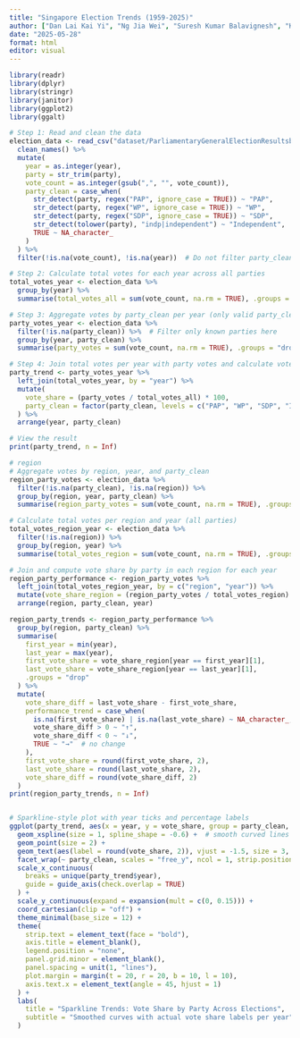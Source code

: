 ```yaml
---
title: "Singapore Election Trends (1959-2025)"
author: ["Dan Lai Kai Yi", "Ng Jia Wei", "Suresh Kumar Balavignesh", "Kumar Devadharshini", "Putri Nadrah Binte Jefreydin", "Tan De Wei"]
date: "2025-05-28"
format: html
editor: visual
---
```


```r
library(readr)
library(dplyr)
library(stringr)
library(janitor)
library(ggplot2)
library(ggalt)

# Step 1: Read and clean the data
election_data <- read_csv("dataset/ParliamentaryGeneralElectionResultsbyCandidateUpdated_with_regions.csv") %>%
  clean_names() %>%
  mutate(
    year = as.integer(year),
    party = str_trim(party),
    vote_count = as.integer(gsub(",", "", vote_count)),
    party_clean = case_when(
      str_detect(party, regex("PAP", ignore_case = TRUE)) ~ "PAP",
      str_detect(party, regex("WP", ignore_case = TRUE)) ~ "WP",
      str_detect(party, regex("SDP", ignore_case = TRUE)) ~ "SDP",
      str_detect(tolower(party), "indp|independent") ~ "Independent",
      TRUE ~ NA_character_
    )
  ) %>%
  filter(!is.na(vote_count), !is.na(year))  # Do not filter party_clean here, keep all parties for total votes

# Step 2: Calculate total votes for each year across all parties
total_votes_year <- election_data %>%
  group_by(year) %>%
  summarise(total_votes_all = sum(vote_count, na.rm = TRUE), .groups = "drop")

# Step 3: Aggregate votes by party_clean per year (only valid party_clean)
party_votes_year <- election_data %>%
  filter(!is.na(party_clean)) %>%  # Filter only known parties here
  group_by(year, party_clean) %>%
  summarise(party_votes = sum(vote_count, na.rm = TRUE), .groups = "drop")

# Step 4: Join total votes per year with party votes and calculate vote share
party_trend <- party_votes_year %>%
  left_join(total_votes_year, by = "year") %>%
  mutate(
    vote_share = (party_votes / total_votes_all) * 100,
    party_clean = factor(party_clean, levels = c("PAP", "WP", "SDP", "Independent"))
  ) %>%
  arrange(year, party_clean)

# View the result
print(party_trend, n = Inf)

# region
# Aggregate votes by region, year, and party_clean
region_party_votes <- election_data %>%
  filter(!is.na(party_clean), !is.na(region)) %>%
  group_by(region, year, party_clean) %>%
  summarise(region_party_votes = sum(vote_count, na.rm = TRUE), .groups = "drop")

# Calculate total votes per region and year (all parties)
total_votes_region_year <- election_data %>%
  filter(!is.na(region)) %>%
  group_by(region, year) %>%
  summarise(total_votes_region = sum(vote_count, na.rm = TRUE), .groups = "drop")

# Join and compute vote share by party in each region for each year
region_party_performance <- region_party_votes %>%
  left_join(total_votes_region_year, by = c("region", "year")) %>%
  mutate(vote_share_region = (region_party_votes / total_votes_region) * 100) %>%
  arrange(region, party_clean, year)

region_party_trends <- region_party_performance %>%
  group_by(region, party_clean) %>%
  summarise(
    first_year = min(year),
    last_year = max(year),
    first_vote_share = vote_share_region[year == first_year][1],
    last_vote_share = vote_share_region[year == last_year][1],
    .groups = "drop"
  ) %>%
  mutate(
    vote_share_diff = last_vote_share - first_vote_share,
    performance_trend = case_when(
      is.na(first_vote_share) | is.na(last_vote_share) ~ NA_character_,
      vote_share_diff > 0 ~ "↑",
      vote_share_diff < 0 ~ "↓",
      TRUE ~ "→"  # no change
    ),
    first_vote_share = round(first_vote_share, 2),
    last_vote_share = round(last_vote_share, 2),
    vote_share_diff = round(vote_share_diff, 2)
  )
print(region_party_trends, n = Inf)


# Sparkline-style plot with year ticks and percentage labels
ggplot(party_trend, aes(x = year, y = vote_share, group = party_clean, color = party_clean)) +
  geom_xspline(size = 1, spline_shape = -0.6) +  # smooth curved lines
  geom_point(size = 2) +
  geom_text(aes(label = round(vote_share, 2)), vjust = -1.5, size = 3, show.legend = FALSE) +
  facet_wrap(~ party_clean, scales = "free_y", ncol = 1, strip.position = "left") +
  scale_x_continuous(
    breaks = unique(party_trend$year),
    guide = guide_axis(check.overlap = TRUE)
  ) +
  scale_y_continuous(expand = expansion(mult = c(0, 0.15))) +
  coord_cartesian(clip = "off") +
  theme_minimal(base_size = 12) +
  theme(
    strip.text = element_text(face = "bold"),
    axis.title = element_blank(),
    legend.position = "none",
    panel.grid.minor = element_blank(),
    panel.spacing = unit(1, "lines"),
    plot.margin = margin(t = 20, r = 20, b = 10, l = 10),
    axis.text.x = element_text(angle = 45, hjust = 1)
  ) +
  labs(
    title = "Sparkline Trends: Vote Share by Party Across Elections",
    subtitle = "Smoothed curves with actual vote share labels per year"
  )


```
